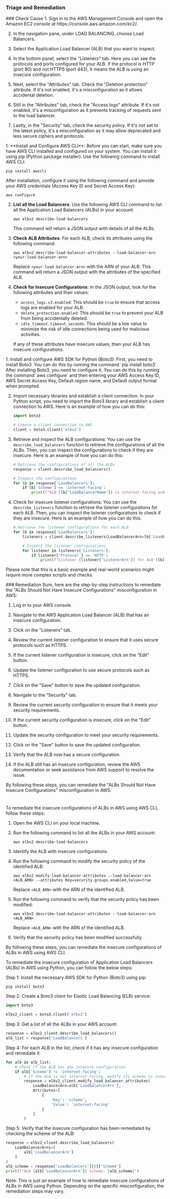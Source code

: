 
### Triage and Remediation
<Tabs>

<Tab title='Cause'>
### Check Cause
<AccordionGroup>
<Accordion title='Using Console' defaultOpen='true'>
1. Sign in to the AWS Management Console and open the Amazon EC2 console at https://console.aws.amazon.com/ec2/.
   
2. In the navigation pane, under LOAD BALANCING, choose Load Balancers.

3. Select the Application Load Balancer (ALB) that you want to inspect.

4. In the bottom panel, select the "Listeners" tab. Here you can see the protocols and ports configured for your ALB. If the protocol is HTTP (port 80) and not HTTPS (port 443), it means the ALB is using an insecure configuration.

5. Next, select the "Attributes" tab. Check the "Deletion protection" attribute. If it's not enabled, it's a misconfiguration as it allows accidental deletion.

6. Still in the "Attributes" tab, check the "Access logs" attribute. If it's not enabled, it's a misconfiguration as it prevents tracking of requests sent to the load balancer.

7. Lastly, in the "Security" tab, check the security policy. If it's not set to the latest policy, it's a misconfiguration as it may allow deprecated and less secure ciphers and protocols.
</Accordion>

<Accordion title='Using CLI'>
1. **Install and Configure AWS CLI**: Before you can start, make sure you have AWS CLI installed and configured on your system. You can install it using pip (Python package installer). Use the following command to install AWS CLI:

   ```
   pip install awscli
   ```

   After installation, configure it using the following command and provide your AWS credentials (Access Key ID and Secret Access Key):

   ```
   aws configure
   ```

2. **List all the Load Balancers**: Use the following AWS CLI command to list all the Application Load Balancers (ALBs) in your account:

   ```
   aws elbv2 describe-load-balancers
   ```

   This command will return a JSON output with details of all the ALBs.

3. **Check ALB Attributes**: For each ALB, check its attributes using the following command:

   ```
   aws elbv2 describe-load-balancer-attributes --load-balancer-arn <your-load-balancer-arn>
   ```

   Replace `<your-load-balancer-arn>` with the ARN of your ALB. This command will return a JSON output with the attributes of the specified ALB.

4. **Check for Insecure Configurations**: In the JSON output, look for the following attributes and their values:

   - `access_logs.s3.enabled`: This should be `true` to ensure that access logs are enabled for your ALB.
   - `delete_protection.enabled`: This should be `true` to prevent your ALB from being accidentally deleted.
   - `idle_timeout.timeout_seconds`: This should be a low value to minimize the risk of idle connections being used for malicious activities.

   If any of these attributes have insecure values, then your ALB has insecure configurations.
</Accordion>

<Accordion title='Using Python'>
1. Install and configure AWS SDK for Python (Boto3):
   First, you need to install Boto3. You can do this by running the command `pip install boto3`. After installing Boto3, you need to configure it. You can do this by running the command `aws configure` and then entering your AWS Access Key ID, AWS Secret Access Key, Default region name, and Default output format when prompted.

2. Import necessary libraries and establish a client connection:
   In your Python script, you need to import the Boto3 library and establish a client connection to AWS. Here is an example of how you can do this:

   ```python
   import boto3

   # Create a client connection to AWS
   client = boto3.client('elbv2')
   ```

3. Retrieve and inspect the ALB configurations:
   You can use the `describe_load_balancers` function to retrieve the configurations of all the ALBs. Then, you can inspect the configurations to check if they are insecure. Here is an example of how you can do this:

   ```python
   # Retrieve the configurations of all the ALBs
   response = client.describe_load_balancers()

   # Inspect the configurations
   for lb in response['LoadBalancers']:
       if lb['Scheme'] == 'internet-facing':
           print(f"ALB {lb['LoadBalancerName']} is internet-facing and may be insecure.")
   ```

4. Check for insecure listener configurations:
   You can use the `describe_listeners` function to retrieve the listener configurations for each ALB. Then, you can inspect the listener configurations to check if they are insecure. Here is an example of how you can do this:

   ```python
   # Retrieve the listener configurations for each ALB
   for lb in response['LoadBalancers']:
       listeners = client.describe_listeners(LoadBalancerArn=lb['LoadBalancerArn'])

       # Inspect the listener configurations
       for listener in listeners['Listeners']:
           if listener['Protocol'] == 'HTTP':
               print(f"Listener {listener['ListenerArn']} for ALB {lb['LoadBalancerName']} is using HTTP and may be insecure.")
   ```
   
Please note that this is a basic example and real-world scenarios might require more complex scripts and checks.
</Accordion>

</AccordionGroup>
</Tab>
<Tab title='Remediation'>
### Remediation

<AccordionGroup>
<Accordion title='Using Console' defaultOpen='true'>
Sure, here are the step-by-step instructions to remediate the "ALBs Should Not Have Insecure Configurations" misconfiguration in AWS:

1. Log in to your AWS console.

2. Navigate to the AWS Application Load Balancer (ALB) that has an insecure configuration.

3. Click on the "Listeners" tab.

4. Review the current listener configuration to ensure that it uses secure protocols such as HTTPS.

5. If the current listener configuration is insecure, click on the "Edit" button.

6. Update the listener configuration to use secure protocols such as HTTPS.

7. Click on the "Save" button to save the updated configuration.

8. Navigate to the "Security" tab.

9. Review the current security configuration to ensure that it meets your security requirements.

10. If the current security configuration is insecure, click on the "Edit" button.

11. Update the security configuration to meet your security requirements.

12. Click on the "Save" button to save the updated configuration.

13. Verify that the ALB now has a secure configuration.

14. If the ALB still has an insecure configuration, review the AWS documentation or seek assistance from AWS support to resolve the issue.

By following these steps, you can remediate the "ALBs Should Not Have Insecure Configurations" misconfiguration in AWS.

#
</Accordion>

<Accordion title='Using CLI'>
To remediate the insecure configurations of ALBs in AWS using AWS CLI, follow these steps:

1. Open the AWS CLI on your local machine.

2. Run the following command to list all the ALBs in your AWS account:

   ```
   aws elbv2 describe-load-balancers
   ```

3. Identify the ALB with insecure configurations.

4. Run the following command to modify the security policy of the identified ALB:

   ```
   aws elbv2 modify-load-balancer-attributes --load-balancer-arn <ALB_ARN> --attributes Key=security.groups.enabled,Value=true
   ```

   Replace `<ALB_ARN>` with the ARN of the identified ALB.

5. Run the following command to verify that the security policy has been modified:

   ```
   aws elbv2 describe-load-balancer-attributes --load-balancer-arn <ALB_ARN>
   ```

   Replace `<ALB_ARN>` with the ARN of the identified ALB.

6. Verify that the security policy has been modified successfully.

By following these steps, you can remediate the insecure configurations of ALBs in AWS using AWS CLI.
</Accordion>

<Accordion title='Using Python'>
To remediate the insecure configuration of Application Load Balancers (ALBs) in AWS using Python, you can follow the below steps:

Step 1: Install the necessary AWS SDK for Python (Boto3) using pip:

```
pip install boto3
```

Step 2: Create a Boto3 client for Elastic Load Balancing (ELB) service:

```python
import boto3

elbv2_client = boto3.client('elbv2')
```

Step 3: Get a list of all the ALBs in your AWS account:

```python
response = elbv2_client.describe_load_balancers()
alb_list = response['LoadBalancers']
```

Step 4: For each ALB in the list, check if it has any insecure configuration and remediate it:

```python
for alb in alb_list:
    # Check if the ALB has any insecure configuration
    if alb['Scheme'] != 'internet-facing':
        # If the ALB is not internet-facing, modify its scheme to internet-facing
        response = elbv2_client.modify_load_balancer_attributes(
            LoadBalancerArn=alb['LoadBalancerArn'],
            Attributes=[
                {
                    'Key': 'scheme',
                    'Value': 'internet-facing'
                }
            ]
        )
```

Step 5: Verify that the insecure configuration has been remediated by checking the scheme of the ALB:

```python
response = elbv2_client.describe_load_balancers(
    LoadBalancerArns=[
        alb['LoadBalancerArn']
    ]
)
alb_scheme = response['LoadBalancers'][0]['Scheme']
print(f"ALB {alb['LoadBalancerArn']} scheme: {alb_scheme}")
```

Note: This is just an example of how to remediate insecure configurations of ALBs in AWS using Python. Depending on the specific misconfiguration, the remediation steps may vary.
</Accordion>

</AccordionGroup>
</Tab>
</Tabs>
